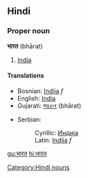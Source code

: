 ==Hindi==
===Proper noun===
'''भारत''' (bhārat)
#[[India]]
====Translations====
{{top}}
*Bosnian: [[Indija]] ''f''
*English: [[India]]
*Gujarati: [[ભારત]] (bhārat)
{{mid}}
*Serbian:
*:Cyrillic: [[Индија]]
*:Latin: [[Indija]] ''f''
{{bottom}}
[[Category:Hindi nouns]]
[[gu:भारत]]
[[hi:भारत]]